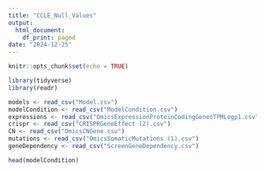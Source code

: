 ```yaml
---
title: "CCLE_Null_Values"
output:
  html_document:
    df_print: paged
date: "2024-12-25"
---
```


```r
knitr::opts_chunk$set(echo = TRUE)

library(tidyverse)
library(readr)

models <- read_csv("Model.csv")
modelCondition <- read_csv("ModelCondition.csv")
expressions <- read_csv("OmicsExpressionProteinCodingGenesTPMLogp1.csv")
crispr <- read_csv("CRISPRGeneEffect (2).csv")
CN <- read_csv("OmicsCNGene.csv")
mutations <- read_csv("OmicsSomaticMutations (1).csv")
geneDependency <- read_csv("ScreenGeneDependency.csv")

```



```r
head(modelCondition)
```
